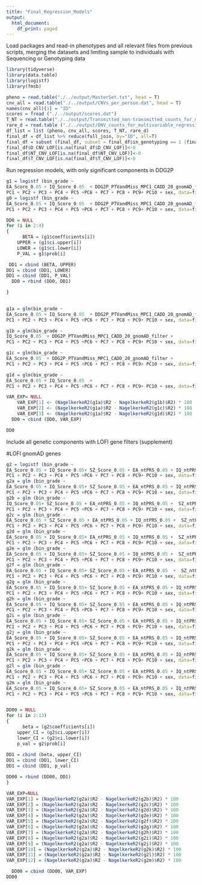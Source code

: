 ```yaml
---
title: "Final_Regression_Models"
output:
  html_document:
    df_print: paged
---
```


Load packages and read-in phenotypes and all relevant files from previous scripts, merging the datasets and limiting sample to individuals with Sequencing or Genotyping data

```r
library(tidyverse)
library(data.table)
library(logistf)
library(fmsb)

pheno = read.table("./../output/MasterSet.txt", head = T)
cnv_all = read.table("./../output/CNVs_per_person.dat", head = T)
names(cnv_all)[1] = "ID"
scores = fread ("./../output/scores.dat")
T_NT = read.table("./../output/Transmitted_non-transmitted_counts_for_multivariable_regression.tsv", head= T, sep = "\t")
rare_d = read.table ("./../output/DNV_counts_for_multivariable_regression.tsv", head=T)
df_list = list (pheno, cnv_all, scores, T_NT, rare_d) 
final_df = df_list %>% reduce(full_join, by="ID", all=T)
final_df = subset (final_df, subset = final_df$in_genotyping == 1 |final_df$in_sequencing == 1)
final_df$D_CNV_LOF[is.na(final_df$D_CNV_LOF)]<-0
final_df$NT_CNV_LOF[is.na(final_df$NT_CNV_LOF)]<-0
final_df$T_CNV_LOF[is.na(final_df$T_CNV_LOF)]<-0

```

Run regression models, with only significant components in DDG2P 
```r


g1 = logistf (bin_grade ~ 
EA_Score_0.05 + IQ_Score_0.05  + DDG2P_PTVandMiss_MPC1_CADD_20_gnomAD_filter +
PC1 + PC2 + PC3 + PC4 + PC5 +PC6 + PC7 + PC8 + PC9+ PC10 + sex, data=final_df, firth=TRUE)
g0 = logistf (bin_grade ~ 
EA_Score_0.05 + IQ_Score_0.05  + DDG2P_PTVandMiss_MPC1_CADD_20_gnomAD_filter +
PC1 + PC2 + PC3 + PC4 + PC5 +PC6 + PC7 + PC8 + PC9+ PC10 + sex, data=final_df, firth=TRUE)

DD0 = NULL
for (i in 2:4)
{
      BETA = (g1$coefficients[i])
    UPPER = (g1$ci.upper[i])
    LOWER = (g1$ci.lower[i])
    P_VAL = g1$prob[i]

 DD1 = cbind (BETA, UPPER)
DD1 = cbind (DD1, LOWER)
DD1 = cbind (DD1, P_VAL)
  DD0 = rbind (DD0, DD1)

}

  
g1a = glm(bin_grade ~ 
EA_Score_0.05 + IQ_Score_0.05  + DDG2P_PTVandMiss_MPC1_CADD_20_gnomAD_filter +
PC1 + PC2 + PC3 + PC4 + PC5 +PC6 + PC7 + PC8 + PC9+ PC10 + sex, data=final_df, family="binomial")

g1b = glm(bin_grade ~ 
IQ_Score_0.05  + DDG2P_PTVandMiss_MPC1_CADD_20_gnomAD_filter +
PC1 + PC2 + PC3 + PC4 + PC5 +PC6 + PC7 + PC8 + PC9+ PC10 + sex, data=final_df, family="binomial")

g1c = glm(bin_grade ~ 
EA_Score_0.05  + DDG2P_PTVandMiss_MPC1_CADD_20_gnomAD_filter +
PC1 + PC2 + PC3 + PC4 + PC5 +PC6 + PC7 + PC8 + PC9+ PC10 + sex, data=final_df, family="binomial")

g1d = glm(bin_grade ~ 
EA_Score_0.05 + IQ_Score_0.05  + 
PC1 + PC2 + PC3 + PC4 + PC5 +PC6 + PC7 + PC8 + PC9+ PC10 + sex, data=final_df, family="binomial")

VAR_EXP= NULL
    VAR_EXP[1] <- (NagelkerkeR2(g1a)$R2 - NagelkerkeR2(g1b)$R2) * 100
    VAR_EXP[2] <- (NagelkerkeR2(g1a)$R2 - NagelkerkeR2(g1c)$R2) * 100
    VAR_EXP[3] <- (NagelkerkeR2(g1a)$R2 - NagelkerkeR2(g1d)$R2) * 100
  DD0 = cbind (DD0, VAR_EXP)

DD0  
```

Include all genetic components with LOFI gene filters (supplement)

#LOFI gnomAD genes
```r

g2 = logistf (bin_grade ~ 
EA_Score_0.05 + IQ_Score_0.05+ SZ_Score_0.05 + EA_ntPRS_0.05 + IQ_ntPRS_0.05 +  SZ_ntPRS_0.05 + gnomAD_LoFi_PTVandMiss_MPC1_CADD_20_gnomAD_filter+ gnomAD_LoFi_Missense_CADD_20_MPC1_NT + gnomAD_LoFi_Missense_CADD_20_MPC1_T + D_CNV_LOF + T_CNV_LOF + NT_CNV_LOF + 
PC1 + PC2 + PC3 + PC4 + PC5 +PC6 + PC7 + PC8 + PC9+ PC10 + sex, data=final_df, firth=TRUE)
g2a = glm (bin_grade ~ 
EA_Score_0.05 + IQ_Score_0.05+ SZ_Score_0.05 + EA_ntPRS_0.05 + IQ_ntPRS_0.05 +  SZ_ntPRS_0.05 + gnomAD_LoFi_PTVandMiss_MPC1_CADD_20_gnomAD_filter+ gnomAD_LoFi_Missense_CADD_20_MPC1_NT + gnomAD_LoFi_Missense_CADD_20_MPC1_T + D_CNV_LOF + T_CNV_LOF + NT_CNV_LOF + 
PC1 + PC2 + PC3 + PC4 + PC5 +PC6 + PC7 + PC8 + PC9+ PC10 + sex, data=final_df, family="binomial")
g2b = glm (bin_grade ~ 
IQ_Score_0.05+ SZ_Score_0.05 + EA_ntPRS_0.05 + IQ_ntPRS_0.05 +  SZ_ntPRS_0.05 + gnomAD_LoFi_PTVandMiss_MPC1_CADD_20_gnomAD_filter+ gnomAD_LoFi_Missense_CADD_20_MPC1_NT + gnomAD_LoFi_Missense_CADD_20_MPC1_T + D_CNV_LOF + T_CNV_LOF + NT_CNV_LOF + 
PC1 + PC2 + PC3 + PC4 + PC5 +PC6 + PC7 + PC8 + PC9+ PC10 + sex, data=final_df, family="binomial")
g2c = glm (bin_grade ~ 
EA_Score_0.05 + SZ_Score_0.05 + EA_ntPRS_0.05 + IQ_ntPRS_0.05 +  SZ_ntPRS_0.05 + gnomAD_LoFi_PTVandMiss_MPC1_CADD_20_gnomAD_filter+ gnomAD_LoFi_Missense_CADD_20_MPC1_NT + gnomAD_LoFi_Missense_CADD_20_MPC1_T + D_CNV_LOF + T_CNV_LOF + NT_CNV_LOF + 
PC1 + PC2 + PC3 + PC4 + PC5 +PC6 + PC7 + PC8 + PC9+ PC10 + sex, data=final_df, family="binomial")
g2d = glm (bin_grade ~ 
EA_Score_0.05 + IQ_Score_0.05+ EA_ntPRS_0.05 + IQ_ntPRS_0.05 +  SZ_ntPRS_0.05 + gnomAD_LoFi_PTVandMiss_MPC1_CADD_20_gnomAD_filter+ gnomAD_LoFi_Missense_CADD_20_MPC1_NT + gnomAD_LoFi_Missense_CADD_20_MPC1_T + D_CNV_LOF + T_CNV_LOF + NT_CNV_LOF + 
PC1 + PC2 + PC3 + PC4 + PC5 +PC6 + PC7 + PC8 + PC9+ PC10 + sex, data=final_df, family="binomial")
g2e = glm (bin_grade ~ 
EA_Score_0.05 + IQ_Score_0.05+ SZ_Score_0.05 + IQ_ntPRS_0.05 +  SZ_ntPRS_0.05 + gnomAD_LoFi_PTVandMiss_MPC1_CADD_20_gnomAD_filter+ gnomAD_LoFi_Missense_CADD_20_MPC1_NT + gnomAD_LoFi_Missense_CADD_20_MPC1_T + D_CNV_LOF + T_CNV_LOF + NT_CNV_LOF + 
PC1 + PC2 + PC3 + PC4 + PC5 +PC6 + PC7 + PC8 + PC9+ PC10 + sex, data=final_df, family="binomial")
g2f = glm (bin_grade ~ 
EA_Score_0.05 + IQ_Score_0.05+ SZ_Score_0.05 + EA_ntPRS_0.05  +  SZ_ntPRS_0.05 + gnomAD_LoFi_PTVandMiss_MPC1_CADD_20_gnomAD_filter+ gnomAD_LoFi_Missense_CADD_20_MPC1_NT + gnomAD_LoFi_Missense_CADD_20_MPC1_T + D_CNV_LOF + T_CNV_LOF + NT_CNV_LOF + 
PC1 + PC2 + PC3 + PC4 + PC5 +PC6 + PC7 + PC8 + PC9+ PC10 + sex, data=final_df, family="binomial")
g2g = glm (bin_grade ~ 
EA_Score_0.05 + IQ_Score_0.05+ SZ_Score_0.05 + EA_ntPRS_0.05 + IQ_ntPRS_0.05 + gnomAD_LoFi_PTVandMiss_MPC1_CADD_20_gnomAD_filter+ gnomAD_LoFi_Missense_CADD_20_MPC1_NT + gnomAD_LoFi_Missense_CADD_20_MPC1_T + D_CNV_LOF + T_CNV_LOF + NT_CNV_LOF + 
PC1 + PC2 + PC3 + PC4 + PC5 +PC6 + PC7 + PC8 + PC9+ PC10 + sex, data=final_df, family="binomial")
g2h = glm (bin_grade ~ 
EA_Score_0.05 + IQ_Score_0.05+ SZ_Score_0.05 + EA_ntPRS_0.05 + IQ_ntPRS_0.05 +  SZ_ntPRS_0.05+ gnomAD_LoFi_Missense_CADD_20_MPC1_NT + gnomAD_LoFi_Missense_CADD_20_MPC1_T + D_CNV_LOF + T_CNV_LOF + NT_CNV_LOF + 
PC1 + PC2 + PC3 + PC4 + PC5 +PC6 + PC7 + PC8 + PC9+ PC10 + sex, data=final_df, family="binomial")
g2i = glm (bin_grade ~ 
EA_Score_0.05 + IQ_Score_0.05+ SZ_Score_0.05 + EA_ntPRS_0.05 + IQ_ntPRS_0.05 +  SZ_ntPRS_0.05 + gnomAD_LoFi_PTVandMiss_MPC1_CADD_20_gnomAD_filter+ gnomAD_LoFi_Missense_CADD_20_MPC1_T + D_CNV_LOF + T_CNV_LOF + NT_CNV_LOF + 
PC1 + PC2 + PC3 + PC4 + PC5 +PC6 + PC7 + PC8 + PC9+ PC10 + sex, data=final_df, family="binomial")
g2j = glm (bin_grade ~ 
EA_Score_0.05 + IQ_Score_0.05+ SZ_Score_0.05 + EA_ntPRS_0.05 + IQ_ntPRS_0.05 +  SZ_ntPRS_0.05 + gnomAD_LoFi_PTVandMiss_MPC1_CADD_20_gnomAD_filter+ gnomAD_LoFi_Missense_CADD_20_MPC1_NT + D_CNV_LOF + T_CNV_LOF + NT_CNV_LOF + 
PC1 + PC2 + PC3 + PC4 + PC5 +PC6 + PC7 + PC8 + PC9+ PC10 + sex, data=final_df, family="binomial")
g2k = glm (bin_grade ~ 
EA_Score_0.05 + IQ_Score_0.05+ SZ_Score_0.05 + EA_ntPRS_0.05 + IQ_ntPRS_0.05 +  SZ_ntPRS_0.05 + gnomAD_LoFi_PTVandMiss_MPC1_CADD_20_gnomAD_filter+ gnomAD_LoFi_Missense_CADD_20_MPC1_NT + gnomAD_LoFi_Missense_CADD_20_MPC1_T + T_CNV_LOF + NT_CNV_LOF + 
PC1 + PC2 + PC3 + PC4 + PC5 +PC6 + PC7 + PC8 + PC9+ PC10 + sex, data=final_df, family="binomial")
g2l = glm (bin_grade ~ 
EA_Score_0.05 + IQ_Score_0.05+ SZ_Score_0.05 + EA_ntPRS_0.05 + IQ_ntPRS_0.05 +  SZ_ntPRS_0.05 + gnomAD_LoFi_PTVandMiss_MPC1_CADD_20_gnomAD_filter+ gnomAD_LoFi_Missense_CADD_20_MPC1_NT + gnomAD_LoFi_Missense_CADD_20_MPC1_T + D_CNV_LOF + NT_CNV_LOF + 
PC1 + PC2 + PC3 + PC4 + PC5 +PC6 + PC7 + PC8 + PC9+ PC10 + sex, data=final_df, family="binomial")
g2m = glm (bin_grade ~ 
EA_Score_0.05 + IQ_Score_0.05+ SZ_Score_0.05 + EA_ntPRS_0.05 + IQ_ntPRS_0.05 +  SZ_ntPRS_0.05 + gnomAD_LoFi_PTVandMiss_MPC1_CADD_20_gnomAD_filter+ gnomAD_LoFi_Missense_CADD_20_MPC1_NT + gnomAD_LoFi_Missense_CADD_20_MPC1_T + D_CNV_LOF + T_CNV_LOF + 
PC1 + PC2 + PC3 + PC4 + PC5 +PC6 + PC7 + PC8 + PC9+ PC10 + sex, data=final_df, family="binomial")


DD00 = NULL
for (i in 2:13)
{
      beta = (g2$coefficients[i])
    upper_CI = (g2$ci.upper[i])
    lower_CI = (g2$ci.lower[i])
    p_val = g2$prob[i]
    
DD1 = cbind (beta, upper_CI)
DD1 = cbind (DD1, lower_CI)
DD1 = cbind (DD1, p_val)

DD00 = rbind (DD00, DD1)
}

VAR_EXP=NULL
VAR_EXP[1] = (NagelkerkeR2(g2a)$R2 - NagelkerkeR2(g2b)$R2) * 100
VAR_EXP[2] = (NagelkerkeR2(g2a)$R2 - NagelkerkeR2(g2c)$R2) * 100
VAR_EXP[3] = (NagelkerkeR2(g2a)$R2 - NagelkerkeR2(g2d)$R2) * 100
VAR_EXP[4] = (NagelkerkeR2(g2a)$R2 - NagelkerkeR2(g2e)$R2) * 100
VAR_EXP[5] = (NagelkerkeR2(g2a)$R2 - NagelkerkeR2(g2f)$R2) * 100
VAR_EXP[6] = (NagelkerkeR2(g2a)$R2 - NagelkerkeR2(g2g)$R2) * 100
VAR_EXP[7] = (NagelkerkeR2(g2a)$R2 - NagelkerkeR2(g2h)$R2) * 100
VAR_EXP[8] = (NagelkerkeR2(g2a)$R2 - NagelkerkeR2(g2i)$R2) * 100
VAR_EXP[9] = (NagelkerkeR2(g2a)$R2 - NagelkerkeR2(g2j)$R2) * 100
VAR_EXP[10] = (NagelkerkeR2(g2a)$R2 - NagelkerkeR2(g2k)$R2) * 100
VAR_EXP[11] = (NagelkerkeR2(g2a)$R2 - NagelkerkeR2(g2l)$R2) * 100
VAR_EXP[12] = (NagelkerkeR2(g2a)$R2 - NagelkerkeR2(g2m)$R2) * 100

  DD00 = cbind (DD00, VAR_EXP)
DD00
```



